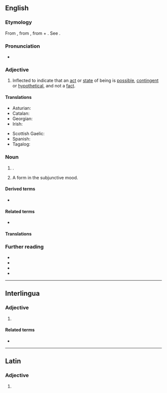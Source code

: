 ==English==

===Etymology===
From {{bor|en|la|subjunctīvus||serving to join, connecting, in grammar applies to the subjunctive mode}}, from {{m|la|subjungere||to add, join, subjoin}}, from {{m|la|sub||under}} + {{m|la|jungere||to join, yoke}}. See {{m|en|join}}.

===Pronunciation===
* {{IPA|/səbˈdʒʌŋktɪv/|lang=en}}

===Adjective===
{{examples-right|sense=usages of verbs inflected in the subjunctive mood|examples=* ''So '''[[be]]''' it''.
* ''I wouldn’t do it if I '''were''' you.''
* '''''Had''' I been a younger man, I might have fought back.''
* ''I insisted that he '''leave''' immediately.''
}}
{{en-adj|-}}

# {{lb|en|grammar|of a verb}} Inflected to indicate that an [[act ]] or [[state]] of being is [[possible]], [[contingent]] or [[hypothetical]], and not a [[fact]].

====Translations====
{{trans-top|possible, contingent, or hypothetical; not a fact}}
* Asturian: {{t|ast|suxuntivu}}
* Catalan: {{t+|ca|subjuntiu}}
* Georgian: {{t|ka|კავშირებითი}}
* Irish: {{t|ga|foshuiteach}}
{{trans-mid}}
* Scottish Gaelic: {{t|gd|fo-leantach}}
* Spanish: {{t+|es|subjuntivo}}
* Tagalog: {{t|tl|pasakali}}
{{trans-bottom}}

===Noun===
{{en-noun|~}}

# {{lb|en|grammar|uncountable}} {{ellipsis of|subjunctive mood|lang=en}}.
# {{lb|en|countable}} A form in the subjunctive mood.

====Derived terms====
* {{l|en|subjunctive mood}}

====Related terms====
* {{l|en|subjoin}}

====Translations====
{{trans-see|subjunctive mood}}

===Further reading===
* {{pedia|Subjunctive mood}}
* {{pedia|English subjunctive}}
* {{R:Webster 1913}}
* {{R:Century 1911}}

----

==Interlingua==

===Adjective===
{{head|ia|adjective}}

# {{l|en|subjunctive}}

====Related terms====
* {{l|ia|subjunctivo}}

----

==Latin==

===Adjective===
{{la-adj-form|subjunctīve}}

# {{inflection of|subjunctīvus||voc|m|s|lang=la}}
